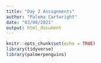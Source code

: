 ```yaml
---
title: "Day 2 Assignments"
author: "Paloma Cartwright"
date: "03/08/2021"
output: html_document
---
```


```r
knitr::opts_chunk$set(echo = TRUE)
library(tidyverse)
library(palmerpenguins)
```
